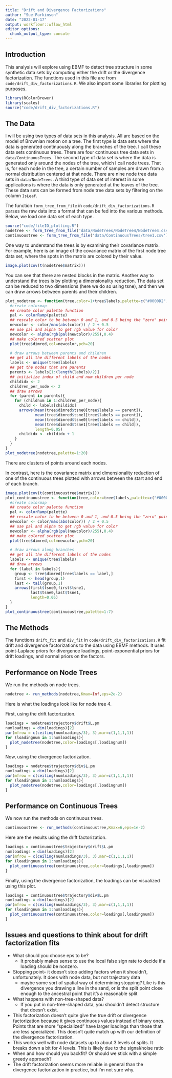 ```yaml
---
title: "Drift and Divergence Factorizations"
author: "Sue Parkinson"
date: "2022-01-17"
output: workflowr::wflow_html
editor_options:
  chunk_output_type: console
---
```


## Introduction

This analysis will explore using EBMF to detect tree structure in some synthetic data sets by computing either the drift or the divergence factorization. The functions used in this file are from `code/drift_div_factorizations.R`. We also import some libraries for plotting purposes.

```r
library(RColorBrewer)
library(scales)
source("code/drift_div_factorizations.R")
```

## The Data
I will be using two types of data sets in this analysis. All are based on the model of Brownian motion on a tree. The first type is data sets where the data is generated continuously along the branches of the tree. I call these data sets continuous trees. There are four continuous tree data sets in `data/ContinuousTrees`. The second type of data set is where the data is generated only around the nodes of the tree, which I call node trees. That is, for each node in the tree, a certain number of samples are drawn from a normal distribution centered at that node. There are nine node tree data sets in `data/NodeTrees`. A third type of data set of interest in some applications is where the data is only generated at the leaves of the tree. These data sets can be formed from node tree data sets by filtering on the column `IsLeaf`.

The function `form_tree_from_file` in `code/drift_div_factorizations.R` parses the raw data into a format that can be fed into the various methods. Below, we load one data set of each type.

```r
source("code/fileIO_plotting.R")
nodetree <- form_tree_from_file('data/NodeTrees/NodeTree4/NodeTree4.csv')
continuoustree <- form_tree_from_file('data/ContinuousTrees/tree1.csv')
```

One way to understand the trees is by examining their covariance matrix. For example, here is an image of the covariance matrix of the first node tree data set, where the spots in the matrix are colored by their value.
```r
image.plot(cov(t(nodetree$matrix)))
```
You can see that there are nested blocks in the matrix. Another way to understand the trees is by plotting a dimensionality reduction. The data set can be reduced to two dimensions (here we do so using tsne), and then we can draw arrows between parents and their children.
```r
plot_nodetree <- function(tree,color=1+tree$labels,palette=c("#0000D2","#D2D2D2","#D20000")){
  #create colormap
  ## create color palette function
  pal <- colorRamp(palette)
  ## rescale color to be between 0 and 1, and 0.5 being the "zero" point
  newcolor <- color/max(abs(color)) / 2 + 0.5
  ## use pal and alpha to get rgb value for color
  newcolor <- alpha(rgb(pal(newcolor)/255),0.4)
  ## make colored scatter plot
  plot(tree$dimred,col=newcolor,pch=20)

  # draw arrows between parents and children
  ## get all the different labels of the nodes
  labels <- unique(tree$labels)
  ## get the nodes that are parents
  parents <- labels[1:(length(labels)/2)]
  ## initialize index of child and num children per node
  childidx <- 2
  children_per_node <- 2
  ## draw arrows
  for (parent in parents){
    for (childnum in 1:children_per_node){
      child <- labels[childidx]
      arrows(mean(tree$dimred$tsne0[tree$labels == parent]),
             mean(tree$dimred$tsne1[tree$labels == parent]),
             mean(tree$dimred$tsne0[tree$labels == child]),
             mean(tree$dimred$tsne1[tree$labels == child]),
             length=0.05)
      childidx <- childidx + 1
    }
  }
}
plot_nodetree(nodetree,palette=1:20)
```
There are clusters of points around each nodes.

In contrast, here is the covariance matrix and dimensionality reduction of one of the continuous trees plotted with arrows between the start and end of each branch.
```r
image.plot(cov(t(continuoustree$matrix)))
plot_continuoustree <- function(tree,color=tree$labels,palette=c("#0000D2","#D2D2D2","#D20000")){
  #create colormap
  ## create color palette function
  pal <- colorRamp(palette)
  ## rescale color to be between 0 and 1, and 0.5 being the "zero" point
  newcolor <- color/max(abs(color)) / 2 + 0.5
  ## use pal and alpha to get rgb value for color
  newcolor <- alpha(rgb(pal(newcolor)/255),0.4)
  ## make colored scatter plot
  plot(tree$dimred,col=newcolor,pch=20)

  # draw arrows along branches
  ## get all the different labels of the nodes
  labels <- unique(tree$labels)
  ## draw arrows
  for (label in labels){
    group <- tree$dimred[tree$labels == label,]
    first <- head(group,1)
    last <- tail(group,1)
    arrows(first$tsne0,first$tsne1,
           last$tsne0,last$tsne1,
           length=0.05)
  }
}
plot_continuoustree(continuoustree,palette=1:7)
```

## The Methods

The functions `drift_fit` and `div_fit` in `code/drift_div_factorizations.R` fit drift and divergence factorizations to the data using EBMF methods. It uses point-Laplace priors for divergence loadings, point-exponential priors for drift loadings, and normal priors on the factors.

## Performance on Node Trees
We run the methods on node trees.
```r
nodetree <- run_methods(nodetree,Kmax=Inf,eps=2e-2)
```
Here is what the loadings look like for node tree 4.

First, using the drift factorization.
```r
loadings = nodetree$trajectory$drift$L.pm
numloadings = dim(loadings)[2]
par(mfrow = c(ceiling(numloadings/3), 3),mar=c(1,1,1,1))    
for (loadingnum in 1:numloadings){
  plot_nodetree(nodetree,color=loadings[,loadingnum])
}
```
Now, using the divergence factorization.
```r
loadings = nodetree$trajectory$div$L.pm
numloadings = dim(loadings)[2]
par(mfrow = c(ceiling(numloadings/3), 3),mar=c(1,1,1,1))    
for (loadingnum in 1:numloadings){
  plot_nodetree(nodetree,color=loadings[,loadingnum])
}
```

## Performance on Continuous Trees
We now run the methods on continuous trees.
```r
continuoustree <- run_methods(continuoustree,Kmax=6,eps=1e-2)
```
Here are the results using the drift factorization.
```r
loadings = continuoustree$trajectory$drift$L.pm
numloadings = dim(loadings)[2]
par(mfrow = c(ceiling(numloadings/3), 3),mar=c(1,1,1,1))    
for (loadingnum in 1:numloadings){
  plot_continuoustree(continuoustree,color=loadings[,loadingnum])
}
```
Finally, using the divergence factorization, the loadings can be visualized using this plot.
```r
loadings = continuoustree$trajectory$div$L.pm
numloadings = dim(loadings)[2]
par(mfrow = c(ceiling(numloadings/3), 3),mar=c(1,1,1,1))    
for (loadingnum in 1:numloadings){
  plot_continuoustree(continuoustree,color=loadings[,loadingnum])
}
```

## Issues and questions to think about for drift factorization fits

* What should you choose eps to be?
    * It probably makes sense to use the local false sign rate to decide if a loading should be nonzero.
* Stopping point-- it doesn't stop adding factors when it shouldn't, unfortunately. It does with node data, but not trajectory data
    * maybe some sort of spatial way of determining stopping? Like is this divergence you drawing a line in the sand, or is the split point close enough to the ancestral point that it's a reasonable split
* What happens with non-tree-shaped data?
    * If you put in non-tree-shaped data, you shouldn't detect structure that doesn't exist.
* This factorization doesn't quite give the true drift or divergence factorization because it gives continuous values instead of binary ones. Points that are more "specialized" have larger loadings than those that are less specialized. This doesn't quite match up with our definition of the divergence factorization.
* This works well with node datasets up to about 3 levels of splits. It breaks down a bit for 4 levels. This is likely due to the signal/noise ratio
* When and how should you backfit? Or should we stick with a simple greedy approach?
* The drift factorization seems more reliable in general than the divergence factorization in practice, but I'm not sure why.
